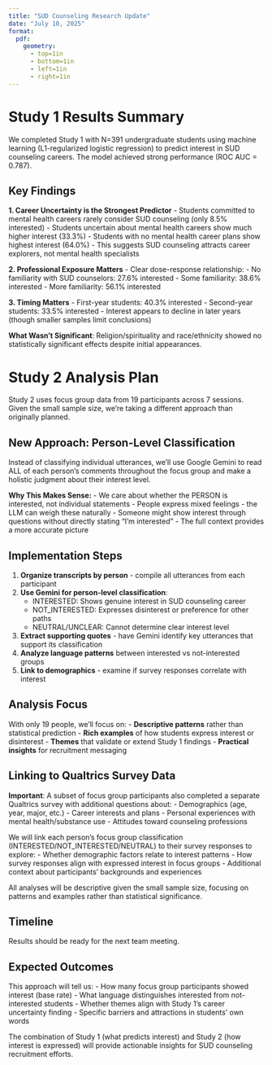```yaml
---
title: "SUD Counseling Research Update"
date: "July 10, 2025"
format:
  pdf:
    geometry:
      - top=1in
      - bottom=1in
      - left=1in
      - right=1in
---
```


# Study 1 Results Summary

We completed Study 1 with N=391 undergraduate students using machine learning (L1-regularized logistic regression) to predict interest in SUD counseling careers. The model achieved strong performance (ROC AUC = 0.787).

## Key Findings

**1. Career Uncertainty is the Strongest Predictor**
- Students committed to mental health careers rarely consider SUD counseling (only 8.5% interested)
- Students uncertain about mental health careers show much higher interest (33.3%)
- Students with no mental health career plans show highest interest (64.0%)
- This suggests SUD counseling attracts career explorers, not mental health specialists

**2. Professional Exposure Matters**
- Clear dose-response relationship:
  - No familiarity with SUD counselors: 27.6% interested
  - Some familiarity: 38.6% interested
  - More familiarity: 56.1% interested

**3. Timing Matters**
- First-year students: 40.3% interested
- Second-year students: 33.5% interested
- Interest appears to decline in later years (though smaller samples limit conclusions)

**What Wasn't Significant**: Religion/spirituality and race/ethnicity showed no statistically significant effects despite initial appearances.

# Study 2 Analysis Plan

Study 2 uses focus group data from 19 participants across 7 sessions. Given the small sample size, we're taking a different approach than originally planned.

## New Approach: Person-Level Classification

Instead of classifying individual utterances, we'll use Google Gemini to read ALL of each person's comments throughout the focus group and make a holistic judgment about their interest level.

**Why This Makes Sense:**
- We care about whether the PERSON is interested, not individual statements
- People express mixed feelings - the LLM can weigh these naturally
- Someone might show interest through questions without directly stating "I'm interested"
- The full context provides a more accurate picture

## Implementation Steps

1. **Organize transcripts by person** - compile all utterances from each participant
2. **Use Gemini for person-level classification**:
   - INTERESTED: Shows genuine interest in SUD counseling career
   - NOT_INTERESTED: Expresses disinterest or preference for other paths
   - NEUTRAL/UNCLEAR: Cannot determine clear interest level
3. **Extract supporting quotes** - have Gemini identify key utterances that support its classification
4. **Analyze language patterns** between interested vs not-interested groups
5. **Link to demographics** - examine if survey responses correlate with interest

## Analysis Focus

With only 19 people, we'll focus on:
- **Descriptive patterns** rather than statistical prediction
- **Rich examples** of how students express interest or disinterest
- **Themes** that validate or extend Study 1 findings
- **Practical insights** for recruitment messaging

## Linking to Qualtrics Survey Data

**Important**: A subset of focus group participants also completed a separate Qualtrics survey with additional questions about:
- Demographics (age, year, major, etc.)
- Career interests and plans
- Personal experiences with mental health/substance use
- Attitudes toward counseling professions

We will link each person's focus group classification (INTERESTED/NOT_INTERESTED/NEUTRAL) to their survey responses to explore:
- Whether demographic factors relate to interest patterns
- How survey responses align with expressed interest in focus groups
- Additional context about participants' backgrounds and experiences

All analyses will be descriptive given the small sample size, focusing on patterns and examples rather than statistical significance.

## Timeline

Results should be ready for the next team meeting.

## Expected Outcomes

This approach will tell us:
- How many focus group participants showed interest (base rate)
- What language distinguishes interested from not-interested students
- Whether themes align with Study 1's career uncertainty finding
- Specific barriers and attractions in students' own words

The combination of Study 1 (what predicts interest) and Study 2 (how interest is expressed) will provide actionable insights for SUD counseling recruitment efforts.